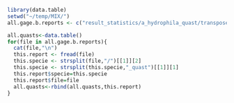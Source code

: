 ```r
library(data.table)
setwd("~/temp/MIX/")
all.gage.b.reports <- c("result_statistics/a_hydrophila_quast/transposed_report.tsv", "result_statistics/V_cholerae_quast/transposed_report.tsv", "result_statistics/B_fragilis_quast/transposed_report.tsv", "result_statistics/X_axonopodis_quast/transposed_report.tsv", "result_statistics/M_abscessus_quast/transposed_report.tsv", "result_statistics/b_cereus_quast/transposed_report.tsv", "result_statistics/aureus_quast/transposed_report.tsv", "result_statistics/rhodo_quast/transposed_report.tsv")

all.quasts<-data.table()
for(file in all.gage.b.reports){
  cat(file,"\n")
  this.report <- fread(file)
  this.specie <- strsplit(file,"/")[[1]][2]
  this.specie <- strsplit(this.specie,"_quast")[[1]][1]
  this.report$specie=this.specie
  this.report$file=file
  all.quasts<-rbind(all.quasts,this.report)
}
```